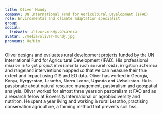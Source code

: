 ```yaml
---
title: Oliver Mundy
company: UN International Fund for Agricultural Development (IFAD)
role: Environmental and climate adaptation specialist
group:
social:
  linkedin: oliver-mundy-976920a9
avatar: ./media/oliver-mundy.jpg
pronouns: He/Him
---
```

Oliver designs and evaluates rural development projects funded by the UN International Fund for Agricultural Development (IFAD). His professional mission is to get project investments such as rural roads, irrigation schemes and rangeland interventions mapped so that we can measure their true extent and impact using GIS and EO data. Oliver has worked in Georgia, Kenya, Kyrgyzstan, Lesotho, Sierra Leone, Uganda and Uzbekistan. He is passionate about natural resource management, pastoralism and geospatial analysis.
Oliver worked for almost three years on pastoralism at FAO and as a research fellow at Bioversity International on agrobiodiversity and nutrition. He spent a year living and working in rural Lesotho, practising conservation agriculture, a farming method that prevents soil loss.